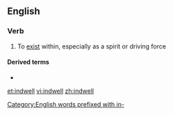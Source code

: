 ==English==

===Verb===
{{en-verb}}

# To [[exist]] within, especially as a spirit or driving force

====Derived terms====
* {{l|en|indwelling}}

[[Category:English words prefixed with in-]]

[[et:indwell]]
[[vi:indwell]]
[[zh:indwell]]